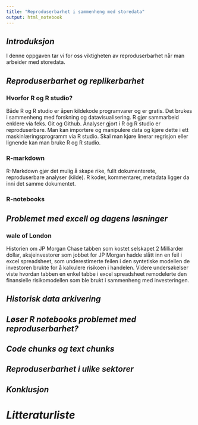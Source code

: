 ```yaml
---
title: "Reproduserbarhet i sammenheng med storedata"
output: html_notebook
---
```


## *Introduksjon*

I denne oppgaven tar vi for oss viktigheten av reproduserbarhet når man arbeider med storedata.


## *Reproduserbarhet og replikerbarhet*

### **Hvorfor R og R studio?**
Både R og R studio er åpen kildekode programvarer og er gratis. Det brukes i sammenheng med forskning og datavisualisering. R gjør sammarbeid enklere via feks. Git og Github. Analyser gjort i R og R studio er reproduserbare. Man kan importere og manipulere data og kjøre dette i ett maskinlæringsprogramm via R studio. Skal man kjøre linerar regrisjon eller lignende kan man bruke R og R studio.   

### **R-markdown**
R-Markdown gjør det mulig å skape rike, fullt dokumenterete, reproduserbare analyser (kilde). R koder, kommentarer, metadata ligger da inni det samme dokumentet. 

### **R-notebooks**

## *Problemet med excell og dagens løsninger*

### **wale of London**
Historien om JP Morgan Chase tabben som kostet selskapet 2 Milliarder dollar, aksjeinvestorer som jobbet for JP Morgan hadde slått inn en feil i excel spreadsheet, som underestimerte feilen i den syntetiske modellen de investoren brukte for å kalkulere risikoen i handelen. Videre undersøkelser viste hvordan tabben en enkel tabbe i excel spreadsheet remodelerte den finansielle risikomodellen som ble brukt i sammenheng med investeringen.

## *Historisk data arkivering*


## *Løser R notebooks problemet med reproduserbarhet?*

## *Code chunks og text chunks*

## *Reproduserbarhet i ulike sektorer*


## *Konklusjon*

# ***Litteraturliste***





